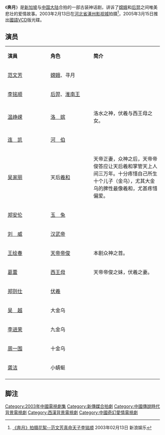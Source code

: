 {{电视节目信息框
|名稱 = 奔月
|原名 = 
|圖片 = 
|圖說 =
|分類 = 古装、神话、爱情
|原創者 =
|編劇 = [[阮少娜|阮少娜]]（{{HK}}）
|導演 = [[潘文傑_(導演)|潘文傑]]（{{HK}}）
|演出 = [[范文芳|范文芳]]、[[李铭顺|李铭顺]]
|配音 =  
|旁白 = 
|主題曲 =《月话》（[[范文芳|范文芳]]）
|片尾曲 =《遗念》（[[温峥嵘|温峥嵘]]）
|作曲 = 
|國家 = {{SGP}}、{{CHN|2}}
|語言 = [[普通话|普通话]]
|季數 = 
|集數 =30集
|每集列表 = 
|製片人 = 
|執行製片 = 
|制作公司 =[[北京影艺者广告有限公司|北京影艺者广告有限公司]]<br>[[新传媒私人有限公司|新加坡新传媒制作私人有限公司]]<br>[[北京广通影视文化传播有限公司|北京广通影视文化传播有限公司]]
|拍攝地 =[[涿州影视城|涿州影视城]]
|攝像 = 
|每集長 =
|頻道 =
|電視網 =
|視頻制式 =
|音頻制式 = 
|開始 =
|結束 =
|先於 =
|後於 = 
|備註 = 國語VCD版：2005年3月15日 
|相關劇集 = 
|官方網站 =
}}
《'''奔月'''》是[[新加坡|新加坡]]与[[中国大陆|中国大陆]]合拍的一部古装神话剧，讲诉了[[嫦娥|嫦娥]]和[[后羿|后羿]]之间唯美悲壮的爱情故事。2003年2月13日在[[河北省|河北省]][[涿州影视城|涿州影视城]]拍摄<ref>[http://ent.sina.com.cn/v/2003-02-13/1552131770.html 	《奔月》拍摄花絮--范文芳真命天子李铭顺] {{Wayback|url=http://ent.sina.com.cn/v/2003-02-13/1552131770.html |date=20190812102511 }}2003年02月13日 新浪娱乐</ref>，2005年3月15日推出[[國語|國語]]VCD版光碟。

== 演员 ==
{|class="wikitable" width="60%"
|- style="background:cornflowerblue; color:white" align=center
|style="width:6%"|'''演員'''||style="width:6%"|'''角色'''||style="width:11%"|'''简介'''
|-
|[[范文芳|范文芳]]||[[嫦娥|嫦娥]]、寻月||
|-
|[[李铭顺|李铭顺]]||[[后羿|后羿]]、[[淮南王|淮南王]]||
|-
|[[温峥嵘|温峥嵘]]||[[洛嬪|洛　嫔]]||洛水之神，伏羲与西王母之女。
|-
|[[连凯|连　凯]]||[[河伯|河　伯]]||
|-
|[[吴家丽|吴家丽]]||天后[[羲和_(神氏)|羲和]]||天帝正妻，众神之后，天帝帝俊答应让天后羲和掌管天上人间三万年。十分疼惜自己所生十个儿子（金乌），尤其大金乌的脾性最像羲和，尤甚疼惜偏爱。
|-
|[[郑安伦|郑安伦]]||[[玉兔|玉　兔]]||
|-
|[[刘威|刘　威]]||[[汉武帝|汉武帝]]||
|-
|[[王绘春|王绘春]]||[[上帝|天帝]][[帝俊|帝俊]]||本剧众神之首。
|-
|[[葛蕾|葛蕾]]||[[西王母|西王母]]||天帝帝俊之妹，伏羲之妻。
|-
|[[郑则仕|郑则仕]]||[[伏羲|伏羲]]||
|-
|[[吳樾_(演員)|吴　越]]||大金乌||
|-
|[[李进荣|李进荣]]||九金乌||
|-
|[[周一围|周一围]]
|十金乌
|
|-
|[[龚洁|龚洁]]||小蜻蜓||
|-
|}

{{電視節目的變遷
|電視台={{SIN}} [[新傳媒8頻道|新傳媒電視第8波道]]
|播放檔次=（星期一到星期五 19:00到20:00）節目
|節目名稱=奔月<br />（2003年12月1日-2004年1月9日）
|上一節目=[[荷蘭村_(電視劇)|荷蘭村]]<br />（2003年6月9日-2003年11月28日）
|下一節目=[[非一般妈妈|非一般妈妈]]<br />（2004年4月5日-2004年4月30日）
}}

== 脚注 ==
{{reflist}}
{{2003年中國大陸古裝/民初電視劇}}
{{DEFAULTSORT:Ben奔}}
[[Category:2003年中國電視劇集|Category:2003年中國電視劇集]]
[[Category:新傳媒合拍劇|Category:新傳媒合拍劇]]
[[Category:中國傳說時代背景電視劇|Category:中國傳說時代背景電視劇]]
[[Category:西漢背景電視劇|Category:西漢背景電視劇]]
[[Category:中國奇幻愛情電視劇|Category:中國奇幻愛情電視劇]]